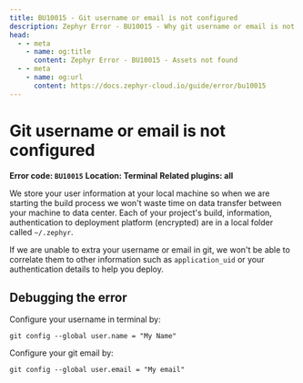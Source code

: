 ```yaml
--- 
title: BU10015 - Git username or email is not configured
description: Zephyr Error - BU10015 - Why git username or email is not configured will cause an error and trouble shooting guide
head: 
  - - meta
    - name: og:title
      content: Zephyr Error - BU10015 - Assets not found 
  - - meta
    - name: og:url 
      content: https://docs.zephyr-cloud.io/guide/error/bu10015
---
```


# Git username or email is not configured

**Error code: `BU10015`**
**Location: Terminal**
**Related plugins: all**

We store your user information at your local machine so when we are starting the build process we won't waste time on data transfer between your machine to data center. Each of your project's build, information, authentication to deployment platform (encrypted) are in a local folder called `~/.zephyr`. 

If we are unable to extra your username or email in git, we won't be able to correlate them to other information such as `application_uid` or your authentication details to help you deploy. 


## Debugging the error

Configure your username in terminal by: 

```
git config --global user.name = "My Name"
```
Configure your git email by: 

```
git config --global user.email = "My email"
```

